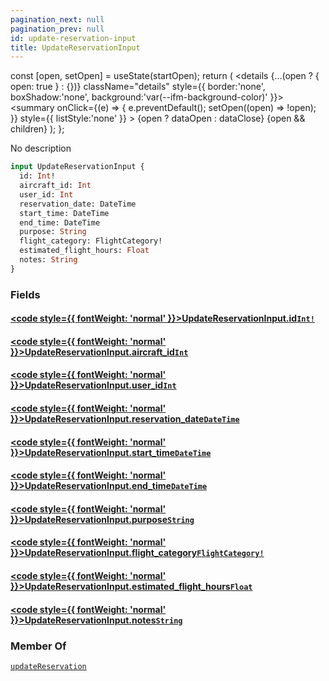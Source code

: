 ```yaml
---
pagination_next: null
pagination_prev: null
id: update-reservation-input
title: UpdateReservationInput
---
```









  const [open, setOpen] = useState(startOpen);
  return (
    <details {...(open ? { open: true } : {})} className="details" style={{ border:'none', boxShadow:'none', background:'var(--ifm-background-color)' }}>
      <summary
        onClick={(e) => {
          e.preventDefault();
          setOpen((open) => !open);
        }}
        style={{ listStyle:'none' }}
      >
      {open ? dataOpen : dataClose}
      </summary>
      {open && children}
    </details>
  );
};








No description


```graphql
input UpdateReservationInput {
  id: Int!
  aircraft_id: Int
  user_id: Int
  reservation_date: DateTime
  start_time: DateTime
  end_time: DateTime
  purpose: String
  flight_category: FlightCategory!
  estimated_flight_hours: Float
  notes: String
}
```




### Fields

#### [<code style={{ fontWeight: 'normal' }}>UpdateReservationInput.<b>id</b></code>](#)<Bullet />[`Int!`](/types/scalars/int.mdx) <Badge class="badge badge--secondary" text="non-null"/> <Badge class="badge badge--secondary" text="scalar"/> 



#### [<code style={{ fontWeight: 'normal' }}>UpdateReservationInput.<b>aircraft_id</b></code>](#)<Bullet />[`Int`](/types/scalars/int.mdx) <Badge class="badge badge--secondary" text="scalar"/> 



#### [<code style={{ fontWeight: 'normal' }}>UpdateReservationInput.<b>user_id</b></code>](#)<Bullet />[`Int`](/types/scalars/int.mdx) <Badge class="badge badge--secondary" text="scalar"/> 



#### [<code style={{ fontWeight: 'normal' }}>UpdateReservationInput.<b>reservation_date</b></code>](#)<Bullet />[`DateTime`](/types/scalars/date-time.mdx) <Badge class="badge badge--secondary" text="scalar"/> 



#### [<code style={{ fontWeight: 'normal' }}>UpdateReservationInput.<b>start_time</b></code>](#)<Bullet />[`DateTime`](/types/scalars/date-time.mdx) <Badge class="badge badge--secondary" text="scalar"/> 



#### [<code style={{ fontWeight: 'normal' }}>UpdateReservationInput.<b>end_time</b></code>](#)<Bullet />[`DateTime`](/types/scalars/date-time.mdx) <Badge class="badge badge--secondary" text="scalar"/> 



#### [<code style={{ fontWeight: 'normal' }}>UpdateReservationInput.<b>purpose</b></code>](#)<Bullet />[`String`](/types/scalars/string.mdx) <Badge class="badge badge--secondary" text="scalar"/> 



#### [<code style={{ fontWeight: 'normal' }}>UpdateReservationInput.<b>flight_category</b></code>](#)<Bullet />[`FlightCategory!`](/types/enums/flight-category.mdx) <Badge class="badge badge--secondary" text="non-null"/> <Badge class="badge badge--secondary" text="enum"/> 



#### [<code style={{ fontWeight: 'normal' }}>UpdateReservationInput.<b>estimated_flight_hours</b></code>](#)<Bullet />[`Float`](/types/scalars/float.mdx) <Badge class="badge badge--secondary" text="scalar"/> 



#### [<code style={{ fontWeight: 'normal' }}>UpdateReservationInput.<b>notes</b></code>](#)<Bullet />[`String`](/types/scalars/string.mdx) <Badge class="badge badge--secondary" text="scalar"/> 







### Member Of

[`updateReservation`](/operations/mutations/update-reservation.mdx)  <Badge class="badge badge--secondary" text="mutation"/>

